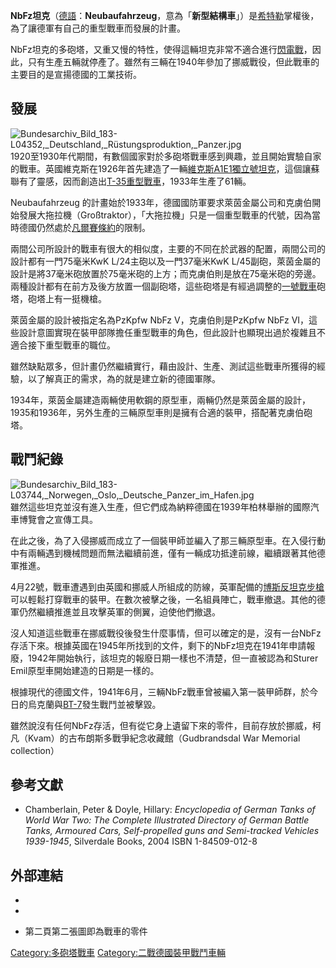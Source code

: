 {{noteTA
|G1=Military
|G2=長度單位
|G3=地名
}}
{{Infobox Weapon
|name= Neubaufahrzeug [[File:Flag_of_German_Reich_(1935–1945).svg|30px]]
|image= File:Bundesarchiv_Bild_101I-761-221N-06,_Norwegen,_Panzer_"Neubaufahrzeug".jpg
|image_size= 300px
|caption= 1940年，在挪威的NbFz戰車
|origin= [[File:Flag_of_Germany_1933.svg|28px]] [[納粹德國|納粹德國]]
|type=[[多砲塔戰車|多砲塔戰車]]<br />重型戰車
<!-- Type selection -->
|is_vehicle= yes
|is_UK= yes
<!-- Service history -->
|used_by= [[File:Flag_of_Nazi_Germany_(1933-1945).svg|28px]] [[納粹德國|納粹德國]]
<!-- Production history -->
|designer= [[萊茵金屬|萊茵金屬]]
|design_date= 1933年至1934年
|manufacturer= [[萊茵金屬|萊茵金屬]]
|production_date= 1934年至1936年
|number= 5輛
<!-- General specifications -->
|spec_label= 
|weight= 23.41噸
|length= 车身：{{convert|6.6|m|ft}}
|width= {{convert|2.19|m|ft}}
|height= {{convert|2.98|m|ft}}
|crew= 6
<!-- Vehicle/missile specifications -->
|primary_armament= 75毫米 KwK L/24
|secondary_armament= 37毫米 KwK L/45<br />兩挺MG13或是[[MG34|MG34]]機槍
|engine= 一具290匹BMW va引擎或是300匹梅巴赫HL 108 TR引擎
|vehicle_range= 120公里（道路）
|speed= 時速25公里（道路）
}}
'''NbFz坦克'''（[[德語|德語]]：'''Neubaufahrzeug'''，意為「'''新型結構車'''」）是[[希特勒|希特勒]]掌權後，為了讓德軍有自己的重型戰車而發展的計畫。

NbFz坦克的多砲塔，又重又慢的特性，使得這輛坦克非常不適合進行[[閃電戰|閃電戰]]，因此，只有生產五輛就停產了。雖然有三輛在1940年參加了挪威戰役，但此戰車的主要目的是宣揚德國的工業技術。

== 發展 ==
[[File:Bundesarchiv_Bild_183-L04352,_Deutschland,_Rüstungsproduktion,_Panzer.jpg|left]]
1920至1930年代期間，有數個國家對於多砲塔戰車感到興趣，並且開始實驗自家的戰車。英國維克斯在1926年首先建造了一輛[[維克斯A1E1獨立號坦克|維克斯A1E1獨立號坦克]]，這個讓蘇聯有了靈感，因而創造出[[T-35重型戰車|T-35重型戰車]]，1933年生產了61輛。

Neubaufahrzeug 的計畫始於1933年，德國國防軍要求萊茵金屬公司和克虜伯開始發展大拖拉機（Großtraktor），「大拖拉機」只是一個重型戰車的代號，因為當時德國仍然處於[[凡爾賽條約|凡爾賽條約]]的限制。

兩間公司所設計的戰車有很大的相似度，主要的不同在於武器的配置，兩間公司的設計都有一門75毫米KwK L/24主砲以及一門37毫米KwK L/45副砲，萊茵金屬的設計是將37毫米砲放置於75毫米砲的上方；而克虜伯則是放在75毫米砲的旁邊。兩種設計都有在前方及後方放置一個副砲塔，這些砲塔是有經過調整的[[一號戰車|一號戰車]]砲塔，砲塔上有一挺機槍。

萊茵金屬的設計被指定名為PzKpfw NbFz V，克虜伯則是PzKpfw NbFz VI，這些設計意圖實現在裝甲部隊擔任重型戰車的角色，但此設計也顯現出過於複雜且不適合接下重型戰車的職位。

雖然缺點眾多，但計畫仍然繼續實行，藉由設計、生產、測試這些戰車所獲得的經驗，以了解真正的需求，為的就是建立新的德國軍隊。

1934年，萊茵金屬建造兩輛使用軟鋼的原型車，兩輛仍然是萊茵金屬的設計，1935和1936年，另外生產的三輛原型車則是擁有合適的裝甲，搭配著克虜伯砲塔。

== 戰鬥紀錄 ==
[[File:Bundesarchiv_Bild_183-L03744,_Norwegen,_Oslo,_Deutsche_Panzer_im_Hafen.jpg|left]]
雖然這些坦克並沒有進入生產，但它們成為納粹德國在1939年柏林舉辦的國際汽車博覽會之宣傳工具。

在此之後，為了入侵挪威而成立了一個裝甲師並編入了那三輛原型車。在入侵行動中有兩輛遇到機械問題而無法繼續前進，僅有一輛成功抵達前線，繼續跟著其他德軍推進。

4月22號，戰車遭遇到由英國和挪威人所組成的防線，英軍配備的[[博斯反坦克步槍|博斯反坦克步槍]]可以輕鬆打穿戰車的裝甲。在數次被擊之後，一名組員陣亡，戰車撤退。其他的德軍仍然繼續推進並且攻擊英軍的側翼，迫使他們撤退。

沒人知道這些戰車在挪威戰役後發生什麼事情，但可以確定的是，沒有一台NbFz存活下來。根據英國在1945年所找到的文件，剩下的NbFz坦克在1941年申請報廢，1942年開始執行，該坦克的報廢日期一樣也不清楚，但一直被認為和Sturer Emil原型車開始建造的日期是一樣的。

根據現代的德國文件，1941年6月，三輛NbFz戰車曾被編入第一裝甲師群，於今日的烏克蘭與[[BT-7|BT-7]]發生戰鬥並被擊毀。

雖然說沒有任何NbFz存活，但有從它身上遺留下來的零件，目前存放於挪威，柯凡（Kvam）的古布朗斯多戰爭紀念收藏館（Gudbrandsdal War Memorial collection）

== 參考文獻 ==
* Chamberlain, Peter & Doyle, Hillary: ''Encyclopedia of German Tanks of World War Two: The Complete Illustrated Directory of German Battle Tanks, Armoured Cars, Self-propelled guns and Semi-tracked Vehicles 1939-1945'', Silverdale Books, 2004 ISBN 1-84509-012-8
==外部連結==
{{Portal|戰車}}
* {{cite web|title=NbFz|work=Achtung Panzer（英文）|url=http://www.achtungpanzer.com/leichte-traktor-grosstraktor-i-ii-iii-neubaufahrzeug-pzkpfw-v-vi.htm|accessdate=2011-07-02|archive-date=2016-07-16|archive-url=https://web.archive.org/web/20160716153829/http://www.achtungpanzer.com/leichte-traktor-grosstraktor-i-ii-iii-neubaufahrzeug-pzkpfw-v-vi.htm|dead-url=no}}
* {{cite web|title=NbFz|work=OnWar.com（英文）|url=http://www.onwar.com/tanks/germany/tfneubau.htm|access-date=2011-07-02|archive-url=https://web.archive.org/web/20140816233203/http://www.onwar.com/tanks/germany/tfneubau.htm|archive-date=2014-08-16|dead-url=yes}}
* {{cite web|title=Surviving Sonderfahrzeuge|url=http://the.shadock.free.fr/Surviving_Sonderfahrzeuge.pdf|accessdate=2017-12-09|archive-date=2017-12-09|archive-url=https://web.archive.org/web/20171209100552/http://the.shadock.free.fr/Surviving_Sonderfahrzeuge.pdf|dead-url=yes}}第二頁第二張圖即為戰車的零件

[[Category:多砲塔戰車|Category:多砲塔戰車]]
[[Category:二戰德國裝甲戰鬥車輛|Category:二戰德國裝甲戰鬥車輛]]

{{二次大戰德軍AFVs}}
